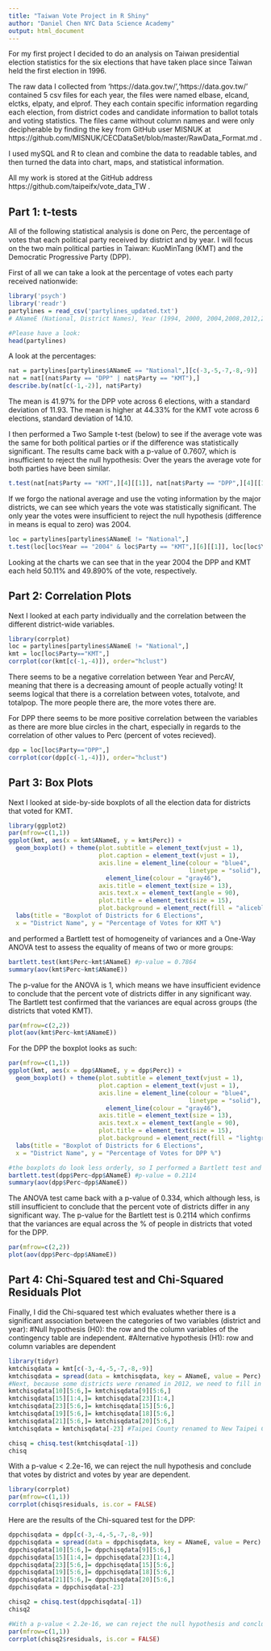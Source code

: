 ```yaml
---
title: "Taiwan Vote Project in R Shiny"
author: "Daniel Chen NYC Data Science Academy"
output: html_document
---
```


  For my first project I decided to do an analysis on Taiwan presidential election statistics for the six elections that have taken place since Taiwan 
held the first election in 1996.

  The raw data I collected from 'https://data.gov.tw/','https://data.gov.tw/' contained 5 csv files for each year, the files were named elbase, elcand,
elctks, elpaty, and elprof. They each contain specific information regarding each election, from district codes and candidate information to ballot totals
and voting statistics. The files came without column names and were only decipherable by finding the key from GitHub user MISNUK at https://github.com/MISNUK/CECDataSet/blob/master/RawData_Format.md . 

I used mySQL and R to clean and combine the data to readable tables, and then turned the data into chart, maps, and statistical information.

All my work is stored at the GitHub address https://github.com/taipeifx/vote_data_TW . 

                                      
## Part 1: t-tests

All of the following statistical analysis is done on Perc, the percentage of votes that each political party received by district and by year.
I will focus on the two main political parties in Taiwan: KuoMinTang (KMT) and the Democratic Progressive Party (DPP).

First of all we can take a look at the percentage of votes each party received nationwide:
```r
library('psych')
library('readr')
partylines = read_csv('partylines_updated.txt')
# ANameE (National, District Names), Year (1994, 2000, 2004,2008,2012,2016), Votes(for a certain party), Party(KMT,DPP), TotalVote(sum of votes for all parties in a district), Perc(% of the vote received), TotalPop(), PercIB(% Invalid Ballots), PercAV(% of Eligible voters that actually voted)

#Please have a look:
head(partylines)
```

A look at the percentages:
```r
nat = partylines[partylines$ANameE == "National",][c(-3,-5,-7,-8,-9)]  #select National
nat = nat[(nat$Party == "DPP" | nat$Party == "KMT"),]
describe.by(nat[c(-1,-2)], nat$Party)
```
The mean is 41.97% for the DPP vote across 6 elections, with a standard deviation of 11.93. 
The mean is higher at 44.33% for the KMT vote across 6 elections, standard deviation of 14.10.

I then performed a Two Sample t-test (below) to see if the average vote was the same for both political parties or if the difference was statistically significant.
The results came back with a p-value of 0.7607, which is insufficient to reject the null hypothesis: Over the years the average vote for both parties have been similar.
```r
t.test(nat[nat$Party == "KMT",][4][[1]], nat[nat$Party == "DPP",][4][[1]])
```

If we forgo the national average and use the voting information by the major districts, we can see which years the vote was statistically significant.
The only year the votes were insufficient to reject the null hypothesis (difference in means is equal to zero) was 2004.
```r
loc = partylines[partylines$ANameE != "National",]
t.test(loc[loc$Year == "2004" & loc$Party == "KMT",][6][[1]], loc[loc$Year == "2004" & loc$Party == "DPP",][6][[1]]) #p-value = 0.0002489
```
Looking at the charts we can see that in the year 2004 the DPP and KMT each held 50.11% and 49.890% of the vote, respectively. 

## Part 2: Correlation Plots
Next I looked at each party individually and the correlation between the different district-wide variables. 
```r
library(corrplot)
loc = partylines[partylines$ANameE != "National",]
kmt = loc[loc$Party=="KMT",]
corrplot(cor(kmt[c(-1,-4)]), order="hclust")
```
There seems to be a negative correlation between Year and PercAV, meaning that there is a decreasing amount of people actually voting!
It seems logical that there is a correlation between votes, totalvote, and totalpop. The more people there are, the more votes there are. 

For DPP there seems to be more positive correlation between the variables as there are more blue circles in the chart, especially in regards to the correlation of other values to Perc (percent of votes recieved).  
```r
dpp = loc[loc$Party=="DPP",]
corrplot(cor(dpp[c(-1,-4)]), order="hclust")
```

## Part 3: Box Plots
Next I looked at side-by-side boxplots of all the election data for districts that voted for KMT. 
```r
library(ggplot2)
par(mfrow=c(1,1))
ggplot(kmt, aes(x = kmt$ANameE, y = kmt$Perc)) +
  geom_boxplot() + theme(plot.subtitle = element_text(vjust = 1), 
                         plot.caption = element_text(vjust = 1), 
                         axis.line = element_line(colour = "blue4", 
                                                  linetype = "solid"), axis.ticks = 
                           element_line(colour = "gray46"), 
                         axis.title = element_text(size = 13), 
                         axis.text.x = element_text(angle = 90), 
                         plot.title = element_text(size = 15), 
                         plot.background = element_rect(fill = "aliceblue")) +
  labs(title = "Boxplot of Districts for 6 Elections", 
  x = "District Name", y = "Percentage of Votes for KMT %")
```

and performed a Bartlett test of homogeneity of variances and a One-Way ANOVA test to assess the equality of means of two or more groups:
```r
bartlett.test(kmt$Perc~kmt$ANameE) #p-value = 0.7864
summary(aov(kmt$Perc~kmt$ANameE)) 
```
The p-value for the ANOVA is 1, which means we have insufficient evidence to conclude that the percent vote of districts differ in any significant way. 
The Bartlett test confirmed that the variances are equal across groups (the districts that voted KMT). 
```r
par(mfrow=c(2,2))
plot(aov(kmt$Perc~kmt$ANameE)) 
```
For the DPP the boxplot looks as such:
```r
par(mfrow=c(1,1))
ggplot(kmt, aes(x = dpp$ANameE, y = dpp$Perc)) +
  geom_boxplot() + theme(plot.subtitle = element_text(vjust = 1), 
                         plot.caption = element_text(vjust = 1), 
                         axis.line = element_line(colour = "blue4", 
                                                  linetype = "solid"), axis.ticks = 
                           element_line(colour = "gray46"), 
                         axis.title = element_text(size = 13), 
                         axis.text.x = element_text(angle = 90), 
                         plot.title = element_text(size = 15), 
                         plot.background = element_rect(fill = "lightgreen")) +
  labs(title = "Boxplot of Districts for 6 Elections", 
  x = "District Name", y = "Percentage of Votes for DPP %")

#the boxplots do look less orderly, so I performed a Bartlett test and a One-Way ANOVA test again:
bartlett.test(dpp$Perc~dpp$ANameE) #p-value = 0.2114
summary(aov(dpp$Perc~dpp$ANameE)) 
```
The ANOVA test came back with a p-value of 0.334, which although less, is still insufficient to conclude that the percent vote of districts differ in any significant way. 
The p-value for the Bartlett test is 0.2114 which confirms that the variances are equal across the % of people in districts that voted for the DPP. 
```r
par(mfrow=c(2,2))
plot(aov(dpp$Perc~dpp$ANameE)) 
```

## Part 4: Chi-Squared test and Chi-Squared Residuals Plot

Finally, I did the Chi-squared test which evaluates whether there is a significant association between the categories of two variables (district and year):
    #Null hypothesis (H0): the row and the column variables of the contingency table are independent.
    #Alternative hypothesis (H1): row and column variables are dependent
```r
library(tidyr)
kmtchisqdata = kmt[c(-3,-4,-5,-7,-8,-9)] 
kmtchisqdata = spread(data = kmtchisqdata, key = ANameE, value = Perc)
#Next, because some districts were renamed in 2012, we need to fill in some missing data:
kmtchisqdata[10][5:6,]= kmtchisqdata[9][5:6,]
kmtchisqdata[15][1:4,]= kmtchisqdata[23][1:4,]
kmtchisqdata[23][5:6,]= kmtchisqdata[15][5:6,]
kmtchisqdata[19][5:6,]= kmtchisqdata[18][5:6,]
kmtchisqdata[21][5:6,]= kmtchisqdata[20][5:6,]
kmtchisqdata = kmtchisqdata[-23] #Taipei County renamed to New Taipei City

chisq = chisq.test(kmtchisqdata[-1])
chisq
```
With a p-value < 2.2e-16, we can reject the null hypothesis and conclude that votes by district and votes by year are dependent.
```r
library(corrplot)
par(mfrow=c(1,1))
corrplot(chisq$residuals, is.cor = FALSE)
```

Here are the results of the Chi-squared test for the DPP: 
```r
dppchisqdata = dpp[c(-3,-4,-5,-7,-8,-9)] 
dppchisqdata = spread(data = dppchisqdata, key = ANameE, value = Perc)
dppchisqdata[10][5:6,]= dppchisqdata[9][5:6,]
dppchisqdata[15][1:4,]= dppchisqdata[23][1:4,]
dppchisqdata[23][5:6,]= dppchisqdata[15][5:6,]
dppchisqdata[19][5:6,]= dppchisqdata[18][5:6,]
dppchisqdata[21][5:6,]= dppchisqdata[20][5:6,]
dppchisqdata = dppchisqdata[-23] 

chisq2 = chisq.test(dppchisqdata[-1])
chisq2

#With a p-value < 2.2e-16, we can reject the null hypothesis and conclude that votes by district and votes by year are dependent.
par(mfrow=c(1,1))
corrplot(chisq2$residuals, is.cor = FALSE)

```